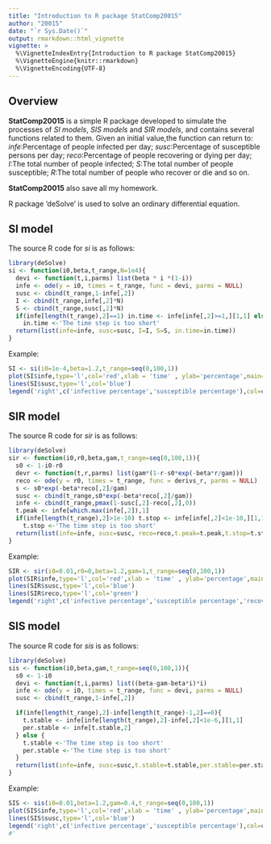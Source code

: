 ```yaml
---
title: "Introduction to R package StatComp20015"
author: "20015"
date: "`r Sys.Date()`"
output: rmarkdown::html_vignette
vignette: >
  %\VignetteIndexEntry{Introduction to R package StatComp20015}
  %\VignetteEngine{knitr::rmarkdown}
  %\VignetteEncoding{UTF-8}
---
```


## Overview

__StatComp20015__ is a simple R package developed to simulate the processes of _SI models_, _SIS models_ and _SIR models_, and contains several functions related to them. Given an initial value,the function can return to: _infe_:Percentage of people infected per day; _susc_:Percentage of susceptible persons per day; _reco_:Percentage of people recovering or dying per day; _I_:The total number of people infected; _S_:The total number of people susceptible; _R_:The total number of people who recover or die and so on.

__StatComp20015__ also save all my homework.

R package 'deSolve' is used to solve an ordinary differential equation.

## SI model

The source R code for _si_ is as follows:
```r
library(deSolve)
si <- function(i0,beta,t_range,N=1e4){
  devi <- function(t,i,parms) list(beta * i *(1-i))
  infe <- ode(y = i0, times = t_range, func = devi, parms = NULL)
  susc <- cbind(t_range,1-infe[,2])
  I <- cbind(t_range,infe[,2]*N)
  S <- cbind(t_range,susc[,2]*N)
  if(infe[length(t_range),2]==1) in.time <- infe[infe[,2]>=1,][1,1] else 
    in.time <-'The time step is too short'
  return(list(infe=infe, susc=susc, I=I, S=S, in.time=in.time))
}
```
Example:
```r
SI <- si(i0=1e-4,beta=1.2,t_range=seq(0,100,1))
plot(SI$infe,type='l',col='red',xlab = 'time' , ylab='percentage',main='SI model')
lines(SI$susc,type='l',col='blue')
legend('right',c('infective percentage','susceptible percentage'),col=c('red','blue'),lty=c(1,1))
```

## SIR model

The source R code for _sir_ is as follows:
```r
library(deSolve)
sir <- function(i0,r0,beta,gam,t_range=seq(0,100,1)){
  s0 <- 1-i0-r0
  devr <- function(t,r,parms) list(gam*(1-r-s0*exp(-beta*r/gam)))
  reco <- ode(y = r0, times = t_range, func = derivs_r, parms = NULL)
  s <- s0*exp(-beta*reco[,2]/gam)
  susc <- cbind(t_range,s0*exp(-beta*reco[,2]/gam))
  infe <- cbind(t_range,pmax(1-susc[,2]-reco[,2],0))
  t.peak <- infe[which.max(infe[,2]),1]  
  if(infe[length(t_range),2]>1e-10) t.stop <- infe[infe[,2]<1e-10,][1,1] else 
    t.stop <-'The time step is too short'
  return(list(infe=infe, susc=susc, reco=reco,t.peak=t.peak,t.stop=t.stop))
}
```
Example:
```r
SIR <- sir(i0=0.01,r0=0,beta=1.2,gam=1,t_range=seq(0,100,1))
plot(SIR$infe,type='l',col='red',xlab = 'time' , ylab='percentage',main='SIR model')
lines(SIR$susc,type='l',col='blue')
lines(SIR$reco,type='l',col='green')
legend('right',c('infective percentage','susceptible percentage','recovery percentage'),col=c('red','blue','green'),lty=c(1,1,1))
```

## SIS model

The source R code for _sis_ is as follows:
```r
library(deSolve)
sis <- function(i0,beta,gam,t_range=seq(0,100,1)){
  s0 <- 1-i0
  devi <- function(t,i,parms) list((beta-gam-beta*i)*i)
  infe <- ode(y = i0, times = t_range, func = devi, parms = NULL)
  susc <- cbind(t_range,1-infe[,2])

  if(infe[length(t_range),2]-infe[length(t_range)-1,2]==0){
    t.stable <- infe[infe[length(t_range),2]-infe[,2]<1e-6,][1,1]
    per.stable <- infe[t.stable,2]
  } else {
    t.stable <-'The time step is too short'
    per.stable <-'The time step is too short'
  }
  return(list(infe=infe, susc=susc,t.stable=t.stable,per.stable=per.stable))
}
```
Example:
```r
SIS <- sis(i0=0.01,beta=1.2,gam=0.4,t_range=seq(0,100,1))
plot(SIS$infe,type='l',col='red',xlab = 'time' , ylab='percentage',main='SIS model')
lines(SIS$susc,type='l',col='blue')
legend('right',c('infective percentage','susceptible percentage'),col=c('red','blue'),lty=c(1,1))
#' 
```


